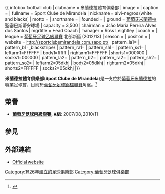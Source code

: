 {{ infobox football club
| clubname = 米蘭德拉體育俱樂部
| image = <!-- 檔案不存在 [[Image:SC_Mirandela.png|Image:SC Mirandela.png]] ，可從英文維基百科取得 -->
| caption =
| fullname  = Sport Clube de Mirandela
| nickname = alvi-negros (white and blacks)
| motto =
| shortname  =
| founded  = {{start date and age|df=yes|1926}}
| ground  = [[葡萄牙|葡萄牙]][[米蘭德拉|米蘭德拉]]聖塞巴斯蒂安球場
| capacity = 3,500
| chairman = João Maria Pereira Alves dos Santos
| mgrtitle = Head Coach
| manager = Ross Leightley
| coach =
| league = [[葡萄牙足球乙級聯賽|葡萄牙足球乙級聯賽]] 北部新區 (2012/13)
| season =
| position =
| website = http://sportclubemirandela.com.sapo.pt/
| pattern_la1=
| pattern_b1=_blackstripes
| pattern_ra1=
| pattern_sh1=
| pattern_so1=
| leftarm1=FFFFFF
| body1=ffffff
| rightarm1=FFFFFF
| shorts1=000000
| socks1=000000
| pattern_la2=
| pattern_b2=
| pattern_ra2=
| pattern_sh2=
| pattern_so2=
| leftarm2=05dkhj
| body2=05dkhj
| rightarm2=05dkhj
| shorts2=FFFFFF
| socks2=05dkhj
|}}

'''米蘭德拉體育俱樂部'''('''Sport Clube de Mirandela''')是一支位於[[葡萄牙|葡萄牙]][[米蘭德拉|米蘭德拉]]的職業足球會，目前於[[葡萄牙足球錦標聯賽|葡萄牙足球錦標聯賽]]角逐。<ref name="ForaDeJogo104">{{cite web |url= http://www.foradejogo.net/team.php?team=104 |title= Sport Clube de Mirandela  - ForaDeJogo - foradejogo.net |format=  |work= ForaDeJogo |accessdate= 2012-06-17 |archive-date= 2021-04-16 |archive-url= https://web.archive.org/web/20210416200453/https://www.foradejogo.net/team.php?team=104 |dead-url= no }}</ref>

==榮譽==
*'''[[葡萄牙足球丙級聯賽|葡萄牙足球丙級聯賽]], A組''':     2007/08, 2010/11

==參見==
{{Reflist}}

==外部連結==
*[https://web.archive.org/web/20120221013443/http://sportclubemirandela.com.sapo.pt/ Official website] {{pt icon}}

[[Category:1926年建立的足球俱樂部|Category:1926年建立的足球俱樂部]]
[[Category:葡萄牙足球俱樂部|Category:葡萄牙足球俱樂部]]